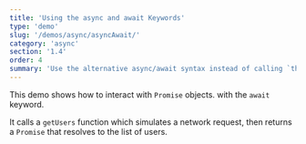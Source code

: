 ```yaml
---
title: 'Using the async and await Keywords'
type: 'demo'
slug: '/demos/async/asyncAwait/'
category: 'async'
section: '1.4'
order: 4
summary: 'Use the alternative async/await syntax instead of calling `then` on a Promise.'
---
```


This demo shows how to interact with `Promise` objects. with the `await` keyword.

It calls a `getUsers` function which simulates a network request, then returns a `Promise` that resolves to the list of users.
